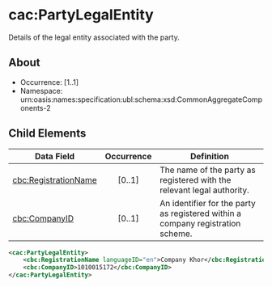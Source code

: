 # cac:PartyLegalEntity
Details of the legal entity associated with the party.

## About
* Occurrence: [1..1]
* Namespace: urn:oasis:names:specification:ubl:schema:xsd:CommonAggregateComponents-2

## Child Elements

| Data Field                                  | Occurrence | Definition |
|---------------------------------------------|:----------:|------------|
| [cbc:RegistrationName](./RegistrationName.mdx)           |   [0..1]   | The name of the party as registered with the relevant legal authority. |
| [cbc:CompanyID](./CompanyID.mdx)                        |   [0..1]   | An identifier for the party as registered within a company registration scheme. |

```xml 
<cac:PartyLegalEntity>
    <cbc:RegistrationName languageID="en">Company Khor</cbc:RegistrationName>
    <cbc:CompanyID>1010015172</cbc:CompanyID>
</cac:PartyLegalEntity>

```